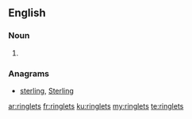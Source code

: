 ==English==

===Noun===
{{head|en|plural}}

# {{plural of|ringlet|lang=en|nocat=1}}

===Anagrams===
* [[sterling#English|sterling]], [[Sterling#English|Sterling]]

[[ar:ringlets]]
[[fr:ringlets]]
[[ku:ringlets]]
[[my:ringlets]]
[[te:ringlets]]